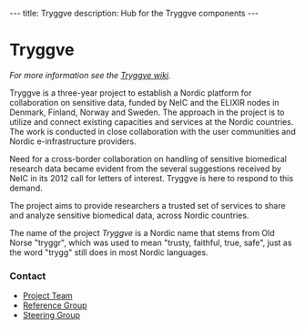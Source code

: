 ---
title: Tryggve
description: Hub for the Tryggve components
---

= Tryggve =

''For more information see the [https://wiki.neic.no/wiki/Tryggve Tryggve wiki].''

Tryggve is a three-year project to establish a Nordic platform for
collaboration on sensitive data, funded by NeIC and the ELIXIR nodes in
Denmark, Finland, Norway and Sweden. The approach in the project is to utilize
and connect existing capacities and services at the Nordic countries. The work
is conducted in close collaboration with the user communities and Nordic
e-infrastructure providers.

Need for a cross-border collaboration on handling of sensitive biomedical
research data became evident from the several suggestions received by NeIC in
its 2012 call for letters of interest. Tryggve is here to respond to this
demand.

The project aims to provide researchers a trusted set of services to share and
analyze sensitive biomedical data, across Nordic countries.

The name of the project ''Tryggve'' is a Nordic name that stems from Old Norse
"tryggr", which was used to mean "trusty, faithful, true, safe", just as the
word "trygg" still does in most Nordic languages.

=== Contact ===

* [[/about/team/tryggve|Project Team]]
* [[/about/team/tryggve-rg|Reference Group]]
* [[/about/team/tryggve-sg|Steering Group]]

